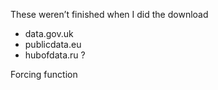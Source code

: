 These weren't finished when I did the download

* data.gov.uk
* publicdata.eu
* hubofdata.ru ?


Forcing function
